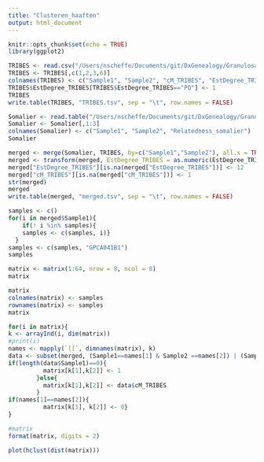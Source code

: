 ```yaml
---
title: "Clusteren_haaften"
output: html_document
---
```


```r
knitr::opts_chunk$set(echo = TRUE)
library(ggplot2)
```

```r
TRIBES <- read.csv("/Users/nscheffe/Documents/git/DxGenealogy/Granulosa_haaften_TRIBES.csv", header=TRUE)
TRIBES <- TRIBES[,c(1,2,3,6)]
colnames(TRIBES) <- c("Sample1", "Sample2", "cM_TRIBES", "EstDegree_TRIBES")
TRIBES$EstDegree_TRIBES[TRIBES$EstDegree_TRIBES=="PO"] <- 1
TRIBES
write.table(TRIBES, "TRIBES.tsv", sep = "\t", row.names = FALSE)
```


```r
Somalier <- read.table("/Users/nscheffe/Documents/git/DxGenealogy/Granulosa_haaften_somalier.tsv", sep="\t")
Somalier <- Somalier[,1:3]
colnames(Somalier) <- c("Sample1", "Sample2", "Relatedness_somalier")
Somalier
```

```r
merged <- merge(Somalier, TRIBES, by=c("Sample1","Sample2"), all.x = TRUE )
merged <- transform(merged, EstDegree_TRIBES = as.numeric(EstDegree_TRIBES))
merged["EstDegree_TRIBES"][is.na(merged["EstDegree_TRIBES"])] <- 12     # If value is NA in TRIBES column, make value 99
merged["cM_TRIBES"][is.na(merged["cM_TRIBES"])] <- 1 
str(merged)
merged
write.table(merged, "merged.tsv", sep = "\t", row.names = FALSE)
```

```r
samples <- c()
for(i in merged$Sample1){
    if(! i %in% samples){
    samples <- c(samples, i)}
  }
samples <- c(samples, "GPCA041B1")
samples
```

```r
matrix <- matrix(1:64, nrow = 8, ncol = 8)
matrix
```

```r
matrix
colnames(matrix) <- samples
rownames(matrix) <- samples
matrix
```

```r
for(i in matrix){
k <- arrayInd(i, dim(matrix))
#print(i)
names <- mapply(`[[`, dimnames(matrix), k)
data <- subset(merged, (Sample1==names[1] & Sample2 ==names[2]) | (Sample2==names[1] & Sample1 == names[2]))
if(length(data$Sample1)==0){
          matrix[k[1],k[2]] <- 1
        }else{
          matrix[k[1],k[2]] <- data$cM_TRIBES
        }
if(names[1]==names[2]){
          matrix[k[1], k[2]] <- 0}
}

```

```r
#matrix
format(matrix, digits = 2)
```



```r
plot(hclust(dist(matrix)))
```

